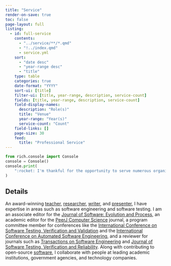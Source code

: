 ```yaml
---
title: "Service"
render-on-save: true
toc: false
page-layout: full
listing:
  - id: full-service
    contents:
      - "../service/**/*.qmd"
      - "!../index.qmd"
      - service.yml
    sort:
      - "date desc"
      - "year-range desc"
      - "title"
    type: table
    categories: true
    date-format: "YYYY"
    sort-ui: [title]
    filter-ui: [title, year-range, description, service-count]
    fields: [title, year-range, description, service-count]
    field-display-names:
      description: "Role(s)"
      title: "Venue"
      year-range: "Year(s)"
      service-count: "Count"
    field-links: []
    page-size: 30
    feed:
      title: "Professional Service"
---
```


```python
from rich.console import Console
console = Console()
console.print(
    ":rocket: I'm thankful for the opportunity to serve numerous organizations!"
)
```

## Details

An award-winning [teacher](/teaching/index.qmd),
[researcher](/research/index.qmd), [writer](research/papers/index.qmd), and
[presenter](/research/presentations/index.qmd), I have expertise in areas such
as software engineering and software testing. I am an associate editor for the
[Journal of Software: Evolution and
Process](https://onlinelibrary.wiley.com/journal/20477481), an academic editor
for the [PeerJ Computer Science](https://peerj.com/computer-science/) journal,
a program committee member for conferences like the [International Conference
on Software Testing, Verification and
Validation](https://cs.gmu.edu/icst/index.html) and the [International
Conference on Automated Software
Engineering](https://conf.researchr.org/series/ase), and a reviewer for
journals such as [Transactions on Software
Engineering](https://www.computer.org/csdl/journal/ts) and [Journal of Software
Testing, Verification and
Reliability](https://onlinelibrary.wiley.com/journal/10991689). Along with
contributing to open-source [software](/software/index.qmd), I collaborate with
people at leading academic institutions, government agencies, and technology
companies.

:::{#full-service}
:::
